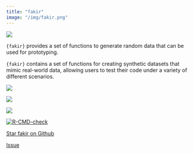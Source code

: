 ```yaml
---
title: "fakir"
image: "/img/fakir.png"
---
```


::: {.grid}

::: {.g-col-6}

![](/img/fakir.png)

:::

::: {.g-col-6}

`{fakir}` provides a set of functions to generate random data that can be used for prototyping.

`{fakir}` contains a set of functions for creating synthetic datasets that mimic real-world data, allowing users to test their code under a variety of different scenarios.

<div align = "center">

<img src = "https://lifecycle.r-lib.org/articles/figures/lifecycle-stable.svg">

<a href="https://CRAN.R-project.org/package=fakir">
<img src = "https://www.r-pkg.org/badges/version/fakir">
</a>

<a href="https://cranlogs.r-pkg.org/downloads/total/last-month/fakir">
  <img src = "https://cranlogs.r-pkg.org/badges/fakir">
</a>

<a href="https://github.com/ThinkR-open/fakir/actions">
 <img src="https://github.com/ThinkR-open/fakir/workflows/R-CMD-check/badge.svg" alt="R-CMD-check"/>
</a>

<a class="github-button" href="https://github.com/ThinkR-open/fakir" data-icon="octicon-star" data-show-count="true" aria-label="Star this on GitHub">Star fakir on Github</a>

<a class="github-button" href="https://github.com/ThinkR-open/fakir/issues" data-icon="octicon-issue-opened"  data-show-count="true" aria-label="Issue buttons/github-buttons on GitHub">Issue</a>
</div>

:::

:::


<script async defer src="https://buttons.github.io/buttons.js"></script>
